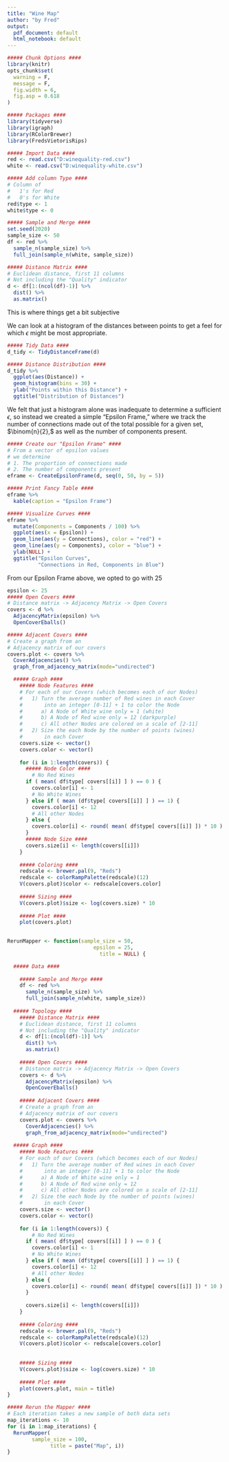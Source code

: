 ---
title: "Wine Map"
author: "by Fred"
output:
  pdf_document: default
  html_notebook: default
---

```{r setup, include=FALSE}
##### Chunk Options ####
library(knitr)
opts_chunk$set(
  warning = F,
  message = F,
  fig.width = 6,
  fig.asp = 0.618
)
```

\section{What is the Mapper?}
\begin{enumerate}
  \item From data set $\mathbb{X}$
  \item We create a matrix of distances
  \item From a quick analysis of our distance matrix,
          we reasonably choose $\epsilon$
  \item By using our chosen $\epsilon$, we create an adjacency matrix
  \item We cover our space
  \begin{enumerate}
    \item We select a point at random
    \item We draw a ball of radius $\epsilon$ around it (initialize Cover $i$).
    \item Points within $\epsilon$ of our chosen point are allocated to Cover $i.$
    \item We select an uncovered/unallocated point and repeat the last two steps
            until all points have been covered.
  \end{enumerate}
  \item We create a new adjacency matrix of covers where two covers are adjacent 
          if their intersection is nonempty.
  \item We select additional information for coloring and sizing our nodes \\
        In this case:
          \begin{itemize}
            \item Coloring: Red Wines were given a value of 1, White Wines 0.
            Node Color was determined by mean value of wine type in each cover.
            \item Sizing: Nodes are sized by the number of points in each cover. 
          \end{itemize}
  \item Visualize it
\end{enumerate}


\section{Step 1: Packages and Data}

```{r packages}
##### Packages ####
library(tidyverse)    
library(igraph)
library(RColorBrewer)
library(FredsVietorisRips)
```

```{r data}
##### Import Data #### 
red <- read.csv("D:winequality-red.csv")
white <- read.csv("D:winequality-white.csv")

##### Add column Type ####
# Column of 
#   1's for Red
#   0's for White
red$type <- 1
white$type <- 0

##### Sample and Merge ####
set.seed(2020)
sample_size <- 50
df <- red %>%
  sample_n(sample_size) %>%
  full_join(sample_n(white, sample_size))
```

\section{Step 2: Distance Matrix}

```{r pairwise_distance}
##### Distance Matrix ####
# Euclidean distance, first 11 columns
# Not including the "Quality" indicator
d <- df[1:(ncol(df)-1)] %>%
  dist() %>%
  as.matrix()
```


\section{Step 3: Choose $\epsilon$}
This is where things get a bit subjective

We can look at a histogram of the distances between points to get a feel for
which $\epsilon$ might be most appropriate. 

```{r choose_epsilon}
##### Tidy Data ####
d_tidy <- TidyDistanceFrame(d)

##### Distance Distribution ####
d_tidy %>%
  ggplot(aes(Distance)) +
  geom_histogram(bins = 30) +
  ylab("Points within this Distance") +
  ggtitle("Distribution of Distances")
```

\subsection{"Epsilon Frame"}

We felt that just a histogram alone was inadequate to determine a sufficient
$\epsilon$, so instead we created a simple "Epsilon Frame," where we track
the number of connections made out of the total possible for a given set,
$\binom{n}{2},$ as well as the number of components present.

```{r epsilon_frame}
##### Create our "Epsilon Frame" ####
# From a vector of epsilon values
# we determine 
# 1. The proportion of connections made 
# 2. The number of components present
eframe <- CreateEpsilonFrame(d, seq(0, 50, by = 5))

##### Print Fancy Table ####
eframe %>% 
  kable(caption = "Epsilon Frame")
```


```{r epsilon_curves}
##### Visualize Curves ####
eframe %>%
  mutate(Components = Components / 100) %>%
  ggplot(aes(x = Epsilon)) +
  geom_line(aes(y = Connections), color = "red") + 
  geom_line(aes(y = Components), color = "blue") +
  ylab(NULL) +
  ggtitle("Epsilon Curves",
          "Connections in Red, Components in Blue")
```




\section{Step 2: Open Covers}
From our Epsilon Frame above, we opted to go with 25

```{r open_covers}
epsilon <- 25
##### Open Covers ####
# Distance matrix -> Adjacency Matrix -> Open Covers
covers <- d %>%
  AdjacencyMatrix(epsilon) %>%
  OpenCoverEballs()

##### Adjacent Covers ####
# Create a graph from an 
# Adjacency matrix of our covers
covers.plot <- covers %>%
  CoverAdjacencies() %>%
  graph_from_adjacency_matrix(mode="undirected")


```



\section{Step 3: Plot it}


```{r plot}
  ##### Graph ####
    ##### Node Features ####
    # For each of our Covers (which becomes each of our Nodes)
    #   1) Turn the average number of Red wines in each Cover
    #       into an integer [0-11] + 1 to color the Node
    #      a) A Node of White wine only = 1 (white)
    #      b) A Node of Red wine only = 12 (darkpurple)
    #      c) All other Nodes are colored on a scale of [2-11]
    #   2) Size the each Node by the number of points (wines)
    #       in each Cover
    covers.size <- vector()
    covers.color <- vector()
    
    for (i in 1:length(covers)) {
      ##### Node Color ####
        # No Red Wines
      if ( mean( df$type[ covers[[i]] ] ) == 0 ) {
        covers.color[i] <- 1
        # No White Wines
      } else if ( mean (df$type[ covers[[i]] ] ) == 1) {
        covers.color[i] <- 12
        # All other Nodes
      } else {
        covers.color[i] <- round( mean( df$type[ covers[[i]] ]) * 10 ) + 1
      }
      ##### Node Size ####
      covers.size[i] <- length(covers[[i]])
    }
    
    ##### Coloring ####
    redscale <- brewer.pal(9, "Reds") 
    redscale <- colorRampPalette(redscale)(12)
    V(covers.plot)$color <- redscale[covers.color]
    
    ##### Sizing ####
    V(covers.plot)$size <- log(covers.size) * 10
    
    ##### Plot ####
    plot(covers.plot)
    
```



\section{Rerun}

```{r rerun_function, echo=FALSE}
RerunMapper <- function(sample_size = 50,
                            epsilon = 25,
                              title = NULL) {

  ##### Data ####
  
    ##### Sample and Merge ####
    df <- red %>%
      sample_n(sample_size) %>%
      full_join(sample_n(white, sample_size))
    
  ##### Topology #### 
    ##### Distance Matrix ####
    # Euclidean distance, first 11 columns
    # Not including the "Quality" indicator
    d <- df[1:(ncol(df)-1)] %>%
      dist() %>%
      as.matrix()
    
    ##### Open Covers ####
    # Distance matrix -> Adjacency Matrix -> Open Covers
    covers <- d %>%
      AdjacencyMatrix(epsilon) %>%
      OpenCoverEballs()
    
    ##### Adjacent Covers ####
    # Create a graph from an 
    # Adjacency matrix of our covers
    covers.plot <- covers %>%
      CoverAdjacencies() %>%
      graph_from_adjacency_matrix(mode="undirected")
  
  ##### Graph ####
    ##### Node Features ####
    # For each of our Covers (which becomes each of our Nodes)
    #   1) Turn the average number of Red wines in each Cover
    #       into an integer [0-11] + 1 to color the Node
    #      a) A Node of White wine only = 1 
    #      b) A Node of Red wine only = 12 
    #      c) All other Nodes are colored on a scale of [2-11]
    #   2) Size the each Node by the number of points (wines)
    #       in each Cover
    covers.size <- vector()
    covers.color <- vector()
    
    for (i in 1:length(covers)) {
        # No Red Wines
      if ( mean( df$type[ covers[[i]] ] ) == 0 ) {
        covers.color[i] <- 1
        # No White Wines
      } else if ( mean (df$type[ covers[[i]] ] ) == 1) {
        covers.color[i] <- 12
        # All other Nodes
      } else {
        covers.color[i] <- round( mean( df$type[ covers[[i]] ]) * 10 ) + 1
      }
      
      covers.size[i] <- length(covers[[i]])
    }
    
    ##### Coloring ####
    redscale <- brewer.pal(9, "Reds") 
    redscale <- colorRampPalette(redscale)(12)
    V(covers.plot)$color <- redscale[covers.color]
    
    
    ##### Sizing ####
    V(covers.plot)$size <- log(covers.size) * 10
    
    ##### Plot ####
    plot(covers.plot, main = title)
}
```

```{r rerun}
##### Rerun the Mapper ####
# Each iteration takes a new sample of both data sets
map_iterations <- 10
for (i in 1:map_iterations) {
  RerunMapper(
        sample_size = 100,
              title = paste("Map", i))
}

```



